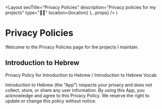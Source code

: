   <Layout
    seoTitle="Privacy Policies"
    description="Privacy policies for my projects"
    type="🕵️‍♂️"
    location={location}
    {...props}
  />
)

# Privacy Policies

Welcome to the Privacy Policies page for the projects I maintain.

## Introduction to Hebrew

Privacy Policy for Introduction to Hebrew / Introduction to Hebrew Vocab

Introduction to Hebrew (the "App") respects your privacy and does not collect, store, or share any user information. By using this App, you acknowledge and agree to this Privacy Policy. We reserve the right to update or change this policy without notice.

